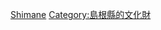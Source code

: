 {{日本行政區劃分類導航|重要文化財}}
{{Commonscat|Important Cultural Property of Japan in Shimane prefecture}}

[[Category:日本各都道府縣重要文化財|Shimane]]
[[Category:島根縣的文化財|Category:島根縣的文化財]]